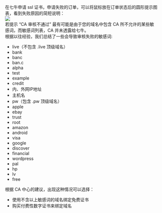 在七牛申请 ssl 证书，申请失败的订单，可以将鼠标放在订单状态后的圆形提示图表，看到失败原因的简短说明：  
![](https://dn-odum9helk.qbox.me/Fn3Qv5EcV2mLPQla0v6hQQdGbMEN)  
若提示 “CA 审核不通过” 最有可能是由于您的域名中包含 CA 所不允许的某些敏感词，而敏感词列表，CA 并未透露给七牛。  
根据以往经验，我们总结了一些会导致审核失败的敏感词:    
* live（不包含 .live 顶级域名）
* bank
* banc
* ban.c
* alpha
* test
* example
* credit
* 内、外网IP地址
* 主机名
* pw（包含 .pw 顶级域名）
* apple
* ebay
* trust
* root
* amazon
* android
* visa
* google
* discover
* financial
* wordpress
* pal
* hp
* lv
* free  

根据 CA 中心的建议，出现这种情况可以选择：  
* 使用不含以上敏感词的域名绑定免费证书  
* 购买付费性数字证书来绑定域名  